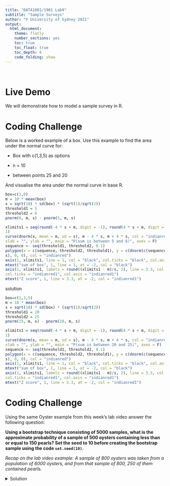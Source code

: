 ```yaml
---
title: "DATA1001/1901 Lab9"
subtitle: "Sample Surveys"
author: "© University of Sydney 2021"
output:
  html_document:
    theme: flatly
    number_sections: yes
    toc: true
    toc_float: true
    toc_depth: 4
    code_folding: show
---
```

<style>
h2 { /* Header 2 */
    font-size: 22px
}
</style>

<style>
h3 { /* Header 3 */
    font-size: 18px
}
</style>

<br>

# Live Demo {-}

We will demonstrate how to model a sample survey in R.

# Coding Challenge

Below is a worked example of a box. Use this example to find the area under the normal curve for:

- Box with c(1,3,5) as options

- n = 10

- between points 25 and 20

And visualise the area under the normal curve in base R.
```r
box=c(1,0)
m = 10 * mean(box)
s = sqrt(10) * sd(box) * (sqrt(1)/sqrt(2))
threshold1 = 5
threshold2 = 6
pnorm(6, m, s) - pnorm(5, m, s)

xlimits1 = seq(round(-4 * s + m, digit = -1), round(4 * s + m, digit = -1), 
1)
curve(dnorm(x, mean = m, sd = s), m - 4 * s, m + 4 * s, col = "indianred", lwd = 2, 
xlab = "", ylab = "", main = "P(sum is between 5 and 6)", axes = F)
sequence <- seq(threshold1, threshold2, 0.1)
polygon(x = c(sequence, threshold2, threshold1), y = c(dnorm(c(sequence), m, 
s), 0, 0), col = "indianred")
axis(1, xlimits1, line = 1, col = "black", col.ticks = "black", col.axis = "black")
mtext("sum of box", 1, line = 1, at = -2, col = "black")
axis(1, xlimits1, labels = round((xlimits1 - m)/s, 2), line = 3.3, col = "indianred1", 
col.ticks = "indianred1", col.axis = "indianred1")
mtext("Z score", 1, line = 3.3, at = -2, col = "indianred1")
```

solution
```r
box=c(1,3,5)
m = 10 * mean(box)
s = sqrt(10) * sd(box) * (sqrt(1)/sqrt(2))
threshold1 = 20
threshold2 = 25
pnorm(25, m, s) - pnorm(20, m, s)

xlimits1 = seq(round(-4 * s + m, digit = -1), round(4 * s + m, digit = -1), 
1)
curve(dnorm(x, mean = m, sd = s), m - 4 * s, m + 4 * s, col = "indianred", lwd = 2, 
xlab = "", ylab = "", main = "P(sum is between 20 and 25)", axes = F)
sequence <- seq(threshold1, threshold2, 0.1)
polygon(x = c(sequence, threshold2, threshold1), y = c(dnorm(c(sequence), m, 
s), 0, 0), col = "indianred")
axis(1, xlimits1, line = 1, col = "black", col.ticks = "black", col.axis = "black")
mtext("sum of box", 1, line = 1, at = -2, col = "black")
axis(1, xlimits1, labels = round((xlimits1 - m)/s, 2), line = 3.3, col = "indianred1", 
col.ticks = "indianred1", col.axis = "indianred1")
mtext("Z score", 1, line = 3.3, at = -2, col = "indianred1")
```

# Coding Challenge {-}

Using the same Oyster example from this week's lab video answer the following question: 

**Using a bootstrap technique consisting of 5000 samples, what is the approximate probability of a sample of 500 oysters containing less than or equal to 150 pearls? Set the seed to 10 before creating the bootstrap sample using the code `set.seed(10)`.**

_Recap on the lab video example: A sample of 800 oysters was taken from a population of 6000 oysters, and from that sample of 800, 250 of them contained pearls._

<details><summary>Solution</summary>
```r
N = 6000 # Population size
n = 800 # Sample size
yes = 250 # Number of oysters from sample containing pearls
no = n - yes

# Scaling up
pop_yes = yes * N/n
pop_no = no * N/n

# Box model
box = c(rep(1, pop_yes), rep(0, pop_no))

# Bootstrap samples
set.seed(10)
samples = replicate(5000, sum(sample(box, 500, replace = FALSE)))
cumsum(table(samples)) # View cumulative table
1410/5000 # Approximate probability using cumulative table

# Alternate solution not using the cumulative table
sum(samples <= 150)/5000 # Approximate probability of containing less than or equal to 150 pearls in sample of 500 oysters
```

